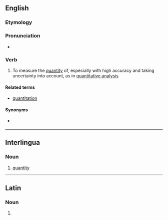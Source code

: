 ==English==

===Etymology===
{{back-form|quantitative|lang=en}}

===Pronunciation===
* {{a|UK}} {{IPA|/ˈkwɒn.tɪ.teɪt/|lang=en}}

===Verb===
{{en-verb|quantitat}}

# {{lb|en|transitive}} To measure the [[quantity]] of, especially with high accuracy and taking uncertainty into account, as in [[quantitative analysis]]

====Related terms====
* [[quantitation]]

====Synonyms====
* {{sense|assign a quantity to}} {{l|en|quantify}}

----

==Interlingua==

===Noun===
{{ia-noun}}

# [[quantity]]

----

==Latin==

===Noun===
{{la-noun-form|quantitāte}}

# {{inflection of|quantitas||abl|s|lang=la}}